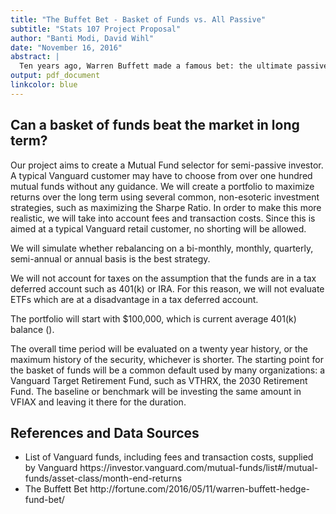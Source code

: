 ```yaml
---
title: "The Buffet Bet - Basket of Funds vs. All Passive"
subtitle: "Stats 107 Project Proposal"
author: "Banti Modi, David Wihl"
date: "November 16, 2016"
abstract: |
  Ten years ago, Warren Buffett made a famous bet: the ultimate passive investment, the Vanguard S&P 500 Index Fund Admiral (VFIAX), vs. a basket of funds determined by a team of hedge fund experts. Whoever had a lower return after ten years would donate $1 million to the charity of choice of the winner. After eight years, it looks increasingly likely that Buffett will win the bet.
output: pdf_document
linkcolor: blue
---
```

\begin{center}
\textbf{Type: Simulating a trading strategy.}
\end{center}

## Can a basket of funds beat the market in long term?

Our project aims to create a Mutual Fund selector for semi-passive investor. 
A typical Vanguard customer may have to choose from over one hundred mutual funds without any guidance. 
We will create a portfolio to maximize returns over the long term using several common, non-esoteric investment
strategies, such as maximizing the Sharpe Ratio.
In order to make this more realistic, we will take into account fees and transaction costs.
Since this is aimed at a typical Vanguard retail customer, no shorting will be allowed. 

We will simulate whether rebalancing on a bi-monthly, monthly, quarterly, semi-annual or annual basis is the best strategy. 

We will not account for taxes on the assumption that the funds are in a tax deferred account such as 401(k) or
IRA. For this reason, we will not evaluate ETFs which are at a disadvantage in a tax deferred account.

The portfolio will start with $100,000, which is current average 401(k) balance 
(\href{http://time.com/money/4357248/retirement-401k-vanguard-balance/}{source}).

The overall time period will be evaluated on a twenty year history, or the maximum history of the security, whichever is shorter. 
The starting point for the basket of funds will be a common
default used by many organizations: a Vanguard Target Retirement Fund, such as VTHRX, the 2030 Retirement Fund.
The baseline or benchmark will be investing the same amount in VFIAX and leaving it there for the
duration. 


## References and Data Sources

* List of Vanguard funds, including fees and transaction costs, supplied by Vanguard https://investor.vanguard.com/mutual-funds/list#/mutual-funds/asset-class/month-end-returns
* The Buffett Bet http://fortune.com/2016/05/11/warren-buffett-hedge-fund-bet/
